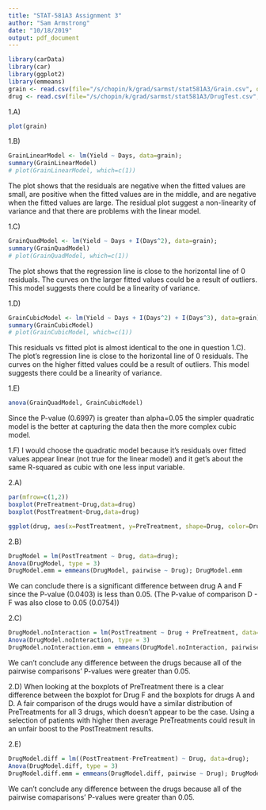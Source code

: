 ```yaml
---
title: "STAT-581A3 Assignment 3"
author: "Sam Armstrong"
date: "10/18/2019"
output: pdf_document
---
```

```r
library(carData)
library(car)
library(ggplot2)
library(emmeans)
grain <- read.csv(file="/s/chopin/k/grad/sarmst/stat581A3/Grain.csv", quote = "'")
drug <- read.csv(file="/s/chopin/k/grad/sarmst/stat581A3/DrugTest.csv", quote = "'")
```

1.A)
```r
plot(grain)
```

1.B)
```r
GrainLinearModel <- lm(Yield ~ Days, data=grain);
summary(GrainLinearModel)
# plot(GrainLinearModel, which=c(1))
```
The plot shows that the residuals are negative when the fitted values are small, are positive when the fitted values are in the middle, and are negative when the fitted values are large. The residual plot suggest a non-linearity of variance and that there are problems with the linear model.

1.C)
```r
GrainQuadModel <- lm(Yield ~ Days + I(Days^2), data=grain);
summary(GrainQuadModel)
# plot(GrainQuadModel, which=c(1))
```
The plot shows that the regression line is close to the horizontal line of 0 residuals. The curves on the larger fitted values could be a result of outliers. This model suggests there could be a linearity of variance. 

1.D)
```r
GrainCubicModel <- lm(Yield ~ Days + I(Days^2) + I(Days^3), data=grain);
summary(GrainCubicModel)
# plot(GrainCubicModel, which=c(1))
```
This residuals vs fitted plot is almost identical to the one in question 1.C). The plot's regression line is close to the horizontal line of 0 residuals. The curves on the higher fitted values could be a result of outliers. This model suggests there could be a linearity of variance. 

1.E)
```r
anova(GrainQuadModel, GrainCubicModel)
```
Since the P-value (0.6997) is greater than alpha=0.05 the simpler quadratic model is the better at capturing the data then the more complex cubic model.

1.F) I would choose the quadratic model because it's residuals over fitted values appear linear (not true for the linear model) and it get's about the same R-squared as cubic with one less input variable.

2.A)

```r
par(mfrow=c(1,2))
boxplot(PreTreatment~Drug,data=drug) 
boxplot(PostTreatment~Drug,data=drug)
```

```r
ggplot(drug, aes(x=PostTreatment, y=PreTreatment, shape=Drug, color=Drug)) + geom_point() + geom_smooth(method=lm, se=FALSE, fullrange = TRUE)
```

2.B)
```r
DrugModel = lm(PostTreatment ~ Drug, data=drug);
Anova(DrugModel, type = 3)
DrugModel.emm = emmeans(DrugModel, pairwise ~ Drug); DrugModel.emm
```
We can conclude there is a significant difference between drug A and F since the P-value (0.0403) is less than 0.05. (The P-value of comparison D - F was also close to 0.05 (0.0754))

2.C)
```r
DrugModel.noInteraction = lm(PostTreatment ~ Drug + PreTreatment, data=drug);
Anova(DrugModel.noInteraction, type = 3)
DrugModel.noInteraction.emm = emmeans(DrugModel.noInteraction, pairwise ~ Drug); DrugModel.noInteraction.emm
```
We can't conclude any difference between the drugs because all of the pairwise comparisons' P-values were greater than 0.05.

2.D) When looking at the boxplots of PreTreatment there is a clear difference between the boxplot for Drug F and the boxplots for drugs A and D. A fair comparison of the drugs would have a similar distribution of PreTreatments for all 3 drugs, which doesn't appear to be the case. Using a selection of patients with higher then average PreTreatments could result in an unfair boost to the PostTreatment results.

2.E)
```r
DrugModel.diff = lm((PostTreatment-PreTreatment) ~ Drug, data=drug);
Anova(DrugModel.diff, type = 3)
DrugModel.diff.emm = emmeans(DrugModel.diff, pairwise ~ Drug); DrugModel.diff.emm
```
We can't conclude any difference between the drugs because all of the pairwise comaparisons' P-values were greater than 0.05.